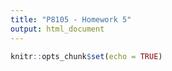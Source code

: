```yaml
---
title: "P8105 - Homework 5"
output: html_document
---
```


```r
knitr::opts_chunk$set(echo = TRUE)
```

